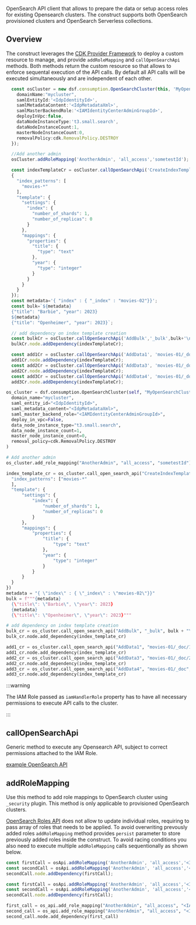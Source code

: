 <!-- This file is generated, do not modify directly, update the README.md in framework/src/consumption -->



OpenSearch API client that allows to prepare the data or setup access roles for existing Opensearch clusters. The construct supports both OpenSearch provisioned clusters and OpenSearch Serverless collections.

## Overview

The construct leverages the [CDK Provider Framework](https://docs.aws.amazon.com/cdk/api/v2/docs/aws-cdk-lib.custom_resources-readme.html#provider-framework) to deploy a custom resource to manage, and provide `addRoleMapping` and `callOpenSearchApi` methods. Both methods return the custom resource so that allows to enforce sequental execution of the API calls. By default all API calls will be executed simultaneously and are independent of each other. 

<Tabs>
  <TabItem value="typescript" label="TypeScript" default>

  ```typescript
    const osCluster = new dsf.consumption.OpenSearchCluster(this, 'MyOpenSearchCluster',{
      domainName:"mycluster",
      samlEntityId:'<IdpIdentityId>',
      samlMetadataContent:'<IdpMetadataXml>',
      samlMasterBackendRole:'<IAMIdentityCenterAdminGroupId>',
      deployInVpc:false,
      dataNodeInstanceType:'t3.small.search',
      dataNodeInstanceCount:1,
      masterNodeInstanceCount:0,
      removalPolicy:cdk.RemovalPolicy.DESTROY
    });

    //Add another admin
    osCluster.addRoleMapping('AnotherAdmin', 'all_access','sometestId');

    const indexTemplateCr = osCluster.callOpenSearchApi('CreateIndexTemplate','_index_template/movies',
    {
      "index_patterns": [
        "movies-*"
      ],
      "template": {
        "settings": {
          "index": {
            "number_of_shards": 1,
            "number_of_replicas": 0
          }
        },
        "mappings": {
          "properties": {
            "title": {
              "type": "text"
            },
            "year": {
              "type": "integer"
            }
          }
        }
      }
    });
    const metadata='{ "index" : { "_index" : "movies-02"}}';
    const bulk=`${metadata}
    {"title": "Barbie", "year": 2023}
    ${metadata}
    {"title": "Openheimer", "year": 2023}`;

    // add dependency on index template creation
    const bulkCr = osCluster.callOpenSearchApi('AddBulk','_bulk',bulk+'\n\n','POST');
    bulkCr.node.addDependency(indexTemplateCr);

    const add1Cr = osCluster.callOpenSearchApi('AddData1', 'movies-01/_doc/1111',{"title": "Rush", "year": 2013}, 'PUT');
    add1Cr.node.addDependency(indexTemplateCr);
    const add2Cr = osCluster.callOpenSearchApi('AddData3', 'movies-01/_doc/2222',{"title": "Toy Story", "year": 2014}, 'PUT');
    add2Cr.node.addDependency(indexTemplateCr);
    const add3Cr = osCluster.callOpenSearchApi('AddData4', 'movies-01/_doc',{"title": "The Little Mermaid", "year": 2015}, 'POST');
    add3Cr.node.addDependency(indexTemplateCr);
  ```
  
  </TabItem>
  <TabItem value="python" label="Python">

  ```python
os_cluster = dsf.consumption.OpenSearchCluster(self, "MyOpenSearchCluster",
    domain_name="mycluster",
    saml_entity_id="<IdpIdentityId>",
    saml_metadata_content="<IdpMetadataXml>",
    saml_master_backend_role="<IAMIdentityCenterAdminGroupId>",
    deploy_in_vpc=False,
    data_node_instance_type="t3.small.search",
    data_node_instance_count=1,
    master_node_instance_count=0,
    removal_policy=cdk.RemovalPolicy.DESTROY
)

# Add another admin
os_cluster.add_role_mapping("AnotherAdmin", "all_access", "sometestId")

index_template_cr = os_cluster.call_open_search_api("CreateIndexTemplate", "_index_template/movies", {
    "index_patterns": ["movies-*"
    ],
    "template": {
        "settings": {
            "index": {
                "number_of_shards": 1,
                "number_of_replicas": 0
            }
        },
        "mappings": {
            "properties": {
                "title": {
                    "type": "text"
                },
                "year": {
                    "type": "integer"
                }
            }
        }
    }
})
metadata = "{ \"index\" : { \"_index\" : \"movies-02\"}}"
bulk = f"""{metadata}
    {\"title\": \"Barbie\", \"year\": 2023}
    {metadata}
    {\"title\": \"Openheimer\", \"year\": 2023}"""

# add dependency on index template creation
bulk_cr = os_cluster.call_open_search_api("AddBulk", "_bulk", bulk + "\n\n", "POST")
bulk_cr.node.add_dependency(index_template_cr)

add1_cr = os_cluster.call_open_search_api("AddData1", "movies-01/_doc/1111", {"title": "Rush", "year": 2013}, "PUT")
add1_cr.node.add_dependency(index_template_cr)
add2_cr = os_cluster.call_open_search_api("AddData3", "movies-01/_doc/2222", {"title": "Toy Story", "year": 2014}, "PUT")
add2_cr.node.add_dependency(index_template_cr)
add3_cr = os_cluster.call_open_search_api("AddData4", "movies-01/_doc", {"title": "The Little Mermaid", "year": 2015}, "POST")
add3_cr.node.add_dependency(index_template_cr)
  ```

  </TabItem>
</Tabs>

:::warning

The IAM Role passed as `iamHandlerRole` property has to have all necessary permissions to execute API calls to the cluster. 

:::

## callOpenSearchApi

Generic method to execute any Opensearch API, subject to correct permissions attached to the IAM Role. 

[example OpenSearch API](./examples/opensearch-api.lit.ts)

## addRoleMapping

Use this method to add role mappings to OpenSearch cluster using `_security` plugin. 
This method is only applicable to provisioned OpenSearch clusters.

[OpenSearch Roles API](https://opensearch.org/docs/2.13/security/access-control/api#create-role-mapping) does not allow to update individual roles, requiring to pass array of roles that needs to be applied. 
To avoid overwriting prevously added roles `addRoleMapping` method provides `persist` parameter to store previously added roles inside the construct. To avoid racing conditions you also need to execute multiple `addRoleMapping` calls sequentionally as shown below.

```typescript
const firstCall = osApi.addRoleMapping('AnotherAdmin', 'all_access','<IAMRole>', true);
const secondCall = osApi.addRoleMapping('AnotherAdmin', 'all_access','<IAMRole>', true);
secondCall.node.addDependency(firstCall);
```


<Tabs>
  <TabItem value="typescript" label="TypeScript" default>

  ```typescript
const firstCall = osApi.addRoleMapping('AnotherAdmin', 'all_access','<IAMRole>', true);
const secondCall = osApi.addRoleMapping('AnotherAdmin', 'all_access','<IAMRole>', true);
secondCall.node.addDependency(firstCall);
  ```
  
  </TabItem>
  <TabItem value="python" label="Python">

  ```python
first_call = os_api.add_role_mapping("AnotherAdmin", "all_access", "<IAMRole>", True)
second_call = os_api.add_role_mapping("AnotherAdmin", "all_access", "<IAMRole>", True)
second_call.node.add_dependency(first_call)
  ```

  </TabItem>
</Tabs>


